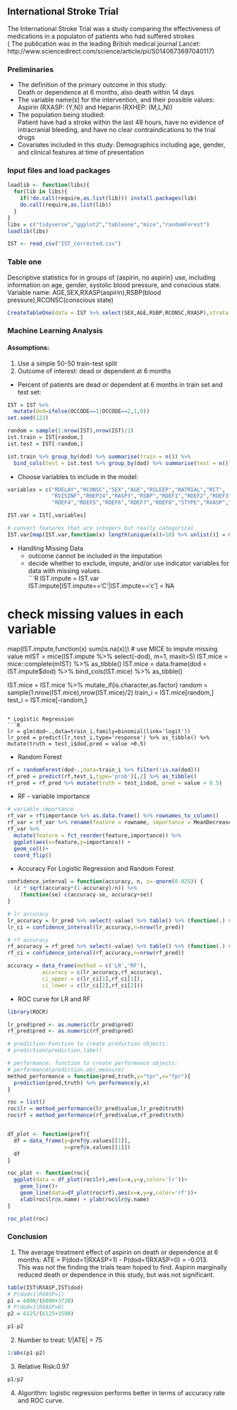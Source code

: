 ## International Stroke Trial  

The International Stroke Trial was a study comparing the effectiveness of 
medications in a populaton of patients who had suffered strokes  
( The publication was in the leading British medical journal Lancet:   http://www.sciencedirect.com/science/article/pii/S0140673697040117)  

### Preliminaries      
* The definition of the primary outcome in this study:  
Death or dependence at 6 months, also death within 14 days  
* The variable name(s) for the intervention, and their possible values:   
Aspirin (RXASP: (Y,N)) and Heparin (RXHEP: (M,L,N))  
* The population being studied:  
Patient have had a stroke within the last 48 hours, have no evidence of intracranial bleeding, and have no clear contraindications to the trial drugs  
* Covariates included in this study: Demographics including age, gender, and clinical features at time of presentation  

### Input files and load packages  
```R
loadlib <- function(libs){
  for(lib in libs){
    if(!do.call(require,as.list(lib))) install.packages(lib)
    do.call(require,as.list(lib))
  }
}
libs = c("tidyverse","ggplot2","tableone","mice","randomForest")
loadlib(libs)

IST <- read_csv("IST_corrected.csv")
```

### Table one
Descriptive statistics for in groups of {aspirin, no aspirin} use, including information on age, gender, systolic blood pressure, and conscious state.  
Variable name: AGE,SEX,RXASP(aspirin),RSBP(blood pressure),RCONSC(conscious state)  
```R
CreateTableOne(data = IST %>% select(SEX,AGE,RSBP,RCONSC,RXASP),strata = "RXASP")
```

### Machine Learning Analysis    
####   Assumptions:      
1. Use a simple 50-50 train-test split  
2. Outcome of interest: dead or dependent at 6 months  

* Percent of patients are dead or dependent at 6 months in train set and test set:  
```R
IST = IST %>%
  mutate(dod=ifelse(OCCODE==1|OCCODE==2,1,0))
set.seed(123)

random = sample(1:nrow(IST),nrow(IST)/2)
ist.train = IST[random,]
ist.test = IST[-random,]

ist.train %>% group_by(dod) %>% summarise(train = n()) %>%
  bind_cols(test = ist.test %>% group_by(dod) %>% summarise(test = n()) %>%    select(test)) %>% mutate(trainPct = round(train/nrow(ist.train),3), testPct = round(test/nrow(ist.test),3))
```

* Choose variables to include in the model:    
```R
variables = c("RDELAY","RCONSC","SEX","AGE","RSLEEP","RATRIAL","RCT",
              "RVISINF","RHEP24","RASP3","RSBP","RDEF1","RDEF2","RDEF3",
              "RDEF4","RDEF5","RDEF6","RDEF7","RDEF8","STYPE","RXASP","RXHEP","dod")

IST.var = IST[,variables]

# convert features that are integers but really categorical
IST.var[map(IST.var,function(x) length(unique(x))<10) %>% unlist()] = map(IST.var[,map(IST.var,function(x) length(unique(x))<10) %>% unlist()],as.factor)
```

* Handling Missing Data  
    + outcome cannot be included in the imputation  
    + decide whether to exclude, impute, and/or use indicator variables for data with missing values.  
```R

IST.impute = IST.var
IST.impute[IST.impute=='C'|IST.impute=='c'] = NA

# check missing values in each variable
map(IST.impute,function(x) sum(is.na(x)))
# use MICE to impute missing value 
mIST = mice(IST.impute %>% select(-dod), m=1, maxit=5)
IST.mice = mice::complete(mIST) %>% as_tibble()
IST.mice = data.frame(dod = IST.impute$dod) %>% bind_cols(IST.mice) %>% as_tibble()

IST.mice = IST.mice %>% mutate_if(is.character,as.factor)
random = sample(1:nrow(IST.mice),nrow(IST.mice)/2)
train_i = IST.mice[random,]
test_i = IST.mice[-random,]
```

* Logistic Regression  
```R

lr = glm(dod~.,data=train_i,family=binomial(link='logit'))
lr_pred = predict(lr,test_i,type='response') %>% as_tibble() %>% mutate(truth = test_i$dod,pred = value >0.5)
```

* Random Forest     
```R
rf = randomForest(dod~.,data=train_i %>% filter(!is.na(dod)))
rf_pred = predict(rf,test_i,type='prob')[,2] %>% as_tibble()
rf_pred = rf_pred %>% mutate(truth = test_i$dod, pred = value > 0.5)
```

* RF - variable importance    
```R
# variable importance
rf_var = rf$importance %>% as.data.frame() %>% rownames_to_column()
rf_var = rf_var %>% rename(feature = rowname, importance = MeanDecreaseGini)
rf_var %>%
  mutate(feature = fct_reorder(feature,importance)) %>%
  ggplot(aes(x=feature,y=importance)) +
  geom_col()+
  coord_flip()
```

* Accuracy For Logistic Regression and Random Forest  
```R
confidence_interval = function(accuracy, n, z=-qnorm(0.025)) {
  (z * sqrt(accuracy*(1-accuracy)/n)) %>%
    (function(se) c(accuracy-se, accuracy+se))
}

# lr accuracy
lr_accuracy = lr_pred %>% select(-value) %>% table() %>% (function(.) sum(diag(.)/sum(.)))
lr_ci = confidence_interval(lr_accuracy,n=nrow(lr_pred))

# rf accuracy
rf_accuracy = rf_pred %>% select(-value) %>% table() %>% (function(.) sum(diag(.)/sum(.)))
rf_ci = confidence_interval(rf_accuracy,n=nrow(rf_pred))

accuracy = data_frame(method = c('LR','RF'),
           accuracy = c(lr_accuracy,rf_accuracy),
           ci_upper = c(lr_ci[1],rf_ci[1]),
           ci_lower = c(lr_ci[2],rf_ci[2]))
```

* ROC curve for LR and RF  
```r
library(ROCR)

lr_pred$pred <- as.numeric(lr_pred$pred)
rf_pred$pred <- as.numeric(rf_pred$pred)

# prediction:Function to create prediction objects:
# prediction(prediction,label)

# performance: function to create performance objects:
# performance(prediction.obj,measure)
method_performance = function(pred,truth,y="tpr",x="fpr"){
  prediction(pred,truth) %>% performance(y,x)
}

roc = list()
roc$lr = method_performance(lr_pred$value,lr_pred$truth)
roc$rf = method_performance(rf_pred$value,rf_pred$truth)


df_plot <- function(pref){
  df = data_frame(y=pref@y.values[[1]],
                  x=pref@x.values[[1]])
  df
}

roc_plot <- function(roc){
  ggplot(data = df_plot(roc$lr),aes(x=x,y=y,color='lr'))+
    geom_line()+
    geom_line(data=df_plot(roc$rf),aes(x=x,y=y,color='rf'))+
    xlab(roc$lr@x.name) + ylab(roc$lr@y.name)
}

roc_plot(roc)

```

### Conclusion  
1. The average treatment effect of aspirin on death or dependence at 6 months:
ATE = P(dod=1|RXASP=1) - P(dod=1|RXASP=0) = -0.013.  
This was not the finding the trials team hoped to find. Aspirin marginally reduced death or dependence in this study, but was not significant.     
```r
table(IST$RXASP,IST$dod)
# P(dod=1|RXASP=1)
p1 = 6000/(6000+3720)
# P(dod=1|RXASP=0)
p2 = 6125/(6125+3590)

p1-p2
```


2. Number to treat: 1/|ATE| = 75  
```R
1/abs(p1-p2)
```

3. Relative Risk:0.97  
```R
p1/p2
```

4. Algorithm: logistic regression performs better in terms of accuracy rate and ROC curve.   
